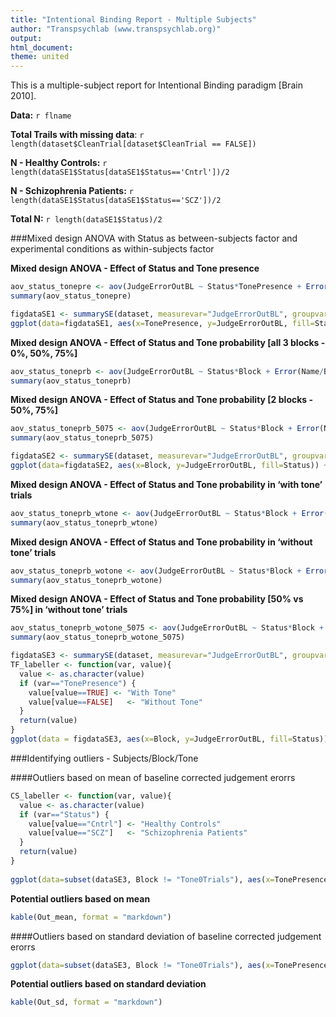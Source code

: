 ```yaml
---
title: "Intentional Binding Report - Multiple Subjects"
author: "Transpsychlab (www.transpsychlab.org)"
output:
html_document:
theme: united
---
```


This is a multiple-subject report for Intentional Binding paradigm [Brain 2010].

**Data:** `r flname`

**Total Trails with missing data**: `r length(dataset$CleanTrial[dataset$CleanTrial == FALSE])`


**N - Healthy Controls:** `r length(dataSE1$Status[dataSE1$Status=='Cntrl'])/2`

**N - Schizophrenia Patients:** `r length(dataSE1$Status[dataSE1$Status=='SCZ'])/2`

**Total N:** `r length(dataSE1$Status)/2` 


###Mixed design ANOVA with Status as between-subjects factor and experimental conditions as within-subjects factor

**Mixed design ANOVA - Effect of Status and Tone presence**
```r
aov_status_tonepre <- aov(JudgeErrorOutBL ~ Status*TonePresence + Error(Name/TonePresence), data=dataSE1)
summary(aov_status_tonepre)
```

```r
figdataSE1 <- summarySE(dataset, measurevar="JudgeErrorOutBL", groupvars=c("Status","TonePresence"), na.rm = TRUE)
ggplot(data=figdataSE1, aes(x=TonePresence, y=JudgeErrorOutBL, fill=Status)) +  geom_bar(position=position_dodge(), stat="identity") + geom_errorbar(aes(ymin=JudgeErrorOutBL-se, ymax=JudgeErrorOutBL+se), width=.2, position=position_dodge(.9)) + geom_point(pch=21, col="black", cex = 4, aes(colour = Status),position=position_dodge(.9)) + geom_hline(yintercept=0) + ggtitle("Effect of tone presence in patients and controls\nBar plot showing means & standard errors") + xlab("Presence of Tone") +  ylab("Mean Shift from Baseline [ms]") + scale_fill_brewer(palette="Set1", name="Status", breaks=c("Cntrl", "SCZ"), labels=c("Healthy Controls", "Schizophrenia Patients")) +  theme(axis.title = element_text(face="bold", size=12), axis.text  = element_text(face="bold", size=10), axis.ticks = element_blank())
```


**Mixed design ANOVA - Effect of Status and Tone probability [all 3 blocks - 0%, 50%, 75%]**
```r
aov_status_toneprb <- aov(JudgeErrorOutBL ~ Status*Block + Error(Name/Block), data=dataSE2)
summary(aov_status_toneprb)
```

**Mixed design ANOVA - Effect of Status and Tone probability [2 blocks - 50%, 75%]**
```r
aov_status_toneprb_5075 <- aov(JudgeErrorOutBL ~ Status*Block + Error(Name/Block), data = subset(dataSE2, Block != "Tone0Trials"))
summary(aov_status_toneprb_5075)
```

```r
figdataSE2 <- summarySE(dataset, measurevar="JudgeErrorOutBL", groupvars=c("Status","Block"), na.rm = TRUE)
ggplot(data=figdataSE2, aes(x=Block, y=JudgeErrorOutBL, fill=Status)) +  geom_bar(position=position_dodge(), stat="identity") + geom_errorbar(aes(ymin=JudgeErrorOutBL-se, ymax=JudgeErrorOutBL+se), width=.2, position=position_dodge(.9)) + geom_point(pch=21, col="black", cex = 4, aes(colour = Status),position=position_dodge(.9)) + geom_hline(yintercept=0) + ggtitle("Effect of tone probability in patients and controls\nBar plot showing means & standard errors") + xlab("Experimental Condition - Probability of Tone") +  ylab("Mean Shift from Baseline [ms]") + scale_fill_brewer(palette="Set1", name="Status", breaks=c("Cntrl", "SCZ"), labels=c("Healthy Controls", "Schizophrenia Patients")) + scale_x_discrete(breaks=c("Tone0Trials", "Tone50Trials", "Tone75Trials"),labels=c("0%", "50%", "75%")) + theme(axis.title = element_text(face="bold", size=12), axis.text  = element_text(face="bold", size=10), axis.ticks = element_blank())
```

**Mixed design ANOVA - Effect of Status and Tone probability in 'with tone' trials**
```r
aov_status_toneprb_wtone <- aov(JudgeErrorOutBL ~ Status*Block + Error(Name/Block), data = subset(dataSE3, TonePresence == TRUE))
summary(aov_status_toneprb_wtone)
```

**Mixed design ANOVA - Effect of Status and Tone probability in 'without tone' trials**
```r
aov_status_toneprb_wotone <- aov(JudgeErrorOutBL ~ Status*Block + Error(Name/Block), data = subset(dataSE3, TonePresence == FALSE))
summary(aov_status_toneprb_wotone)
```

**Mixed design ANOVA - Effect of Status and Tone probability [50% vs 75%] in 'without tone' trials**
```r
aov_status_toneprb_wotone_5075 <- aov(JudgeErrorOutBL ~ Status*Block + Error(Name/Block), data = subset(dataSE3, TonePresence == FALSE & Block != "Tone0Trials"))
summary(aov_status_toneprb_wotone_5075)
```

```r
figdataSE3 <- summarySE(dataset, measurevar="JudgeErrorOutBL", groupvars=c("Status","Block","TonePresence"), na.rm = TRUE)
TF_labeller <- function(var, value){
  value <- as.character(value)
  if (var=="TonePresence") { 
    value[value==TRUE] <- "With Tone"
    value[value==FALSE]   <- "Without Tone"
  }
  return(value)
}
ggplot(data = figdataSE3, aes(x=Block, y=JudgeErrorOutBL, fill=Status)) +  geom_bar(position=position_dodge(), stat="identity") + geom_errorbar(aes(ymin=JudgeErrorOutBL-se, ymax=JudgeErrorOutBL+se), width=.2, position=position_dodge(.9)) + geom_point(pch=21, col="black", cex = 4, aes(colour = Status),position=position_dodge(.9)) + geom_hline(yintercept=0) + ggtitle("Effect of tone probability in 'with tone' and 'without tone'\ntrials in patients and controls\nBar plot showing means & standard errors") + xlab("Experimental Condition - Probability of Tone") +  ylab("Mean Shift from Baseline [ms]") + scale_fill_brewer(palette="Set1", name="Status", breaks=c("Cntrl", "SCZ"), labels=c("Healthy Controls", "Schizophrenia Patients")) + scale_x_discrete(breaks=c("Tone0Trials", "Tone50Trials", "Tone75Trials"),labels=c("0%", "50%", "75%")) + theme(axis.title = element_text(face="bold", size=12), axis.text  = element_text(face="bold", size=10), axis.ticks = element_blank()) + facet_grid(TonePresence ~ .,labeller=TF_labeller)
```


###Identifying outliers - Subjects/Block/Tone

####Outliers based on mean of baseline corrected judgement erorrs
```r
CS_labeller <- function(var, value){
  value <- as.character(value)
  if (var=="Status") { 
    value[value=="Cntrl"] <- "Healthy Controls"
    value[value=="SCZ"]   <- "Schizophrenia Patients"
  }
  return(value)
}
  
ggplot(data=subset(dataSE3, Block != "Tone0Trials"), aes(x=TonePresence, y=JudgeErrorOutBL, fill=Block)) + stat_boxplot(geom ='errorbar')+ geom_boxplot(outlier.size = 0) + ggtitle("All schizophrenia patients and healthy controls\nBox plot showing median, IQR and individual means") + xlab("Presence of Tone") +  ylab("Average of Shift from Baseline [ms]") + geom_point(position = position_jitter(w = 0.03, h = 0), pch=21, col="black", cex = 2, alpha = 0.8, aes(colour = Block)) + scale_fill_brewer(palette="Set1", name="Experimental Condition", breaks=c("Tone50Trials", "Tone75Trials"), labels=c("50% Tone probability", "75% Tone probability")) +  theme(axis.title = element_text(face="bold", size=12), axis.text  = element_text(face="bold", size=10), axis.ticks = element_blank()) + facet_grid(. ~ Status,labeller=CS_labeller)
```


**Potential outliers based on mean**
```r
kable(Out_mean, format = "markdown")
```

####Outliers based on standard deviation of baseline corrected judgement erorrs
```r
  
ggplot(data=subset(dataSE3, Block != "Tone0Trials"), aes(x=TonePresence, y=sd, fill=Block)) + stat_boxplot(geom ='errorbar')+ geom_boxplot(outlier.size = 0) + ggtitle("All schizophrenia patients and healthy controls\nBox plot showing median, IQR and individual standard deviations") + xlab("Presence of Tone") +  ylab("Standard deviation of Shift from Baseline [ms]") + geom_point(position = position_jitter(w = 0.03, h = 0), pch=21, col="black", cex = 2, alpha = 0.8, aes(colour = Block)) + scale_fill_brewer(palette="Set1", name="Experimental Condition", breaks=c("Tone50Trials", "Tone75Trials"), labels=c("50% Tone probability", "75% Tone probability")) +  theme(axis.title = element_text(face="bold", size=12), axis.text  = element_text(face="bold", size=10), axis.ticks = element_blank()) + facet_grid(. ~ Status,labeller=CS_labeller)
```


**Potential outliers based on standard deviation**
```r
kable(Out_sd, format = "markdown")
```

